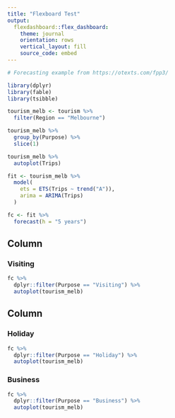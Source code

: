 ```yaml
---
title: "Flexboard Test"
output: 
  flexdashboard::flex_dashboard:
    theme: journal
    orientation: rows
    vertical_layout: fill
    source_code: embed
---
```


```r
# Forecasting example from https://otexts.com/fpp3/

library(dplyr)
library(fable)
library(tsibble)

tourism_melb <- tourism %>%
  filter(Region == "Melbourne")

tourism_melb %>%
  group_by(Purpose) %>%
  slice(1)

tourism_melb %>%
  autoplot(Trips)

fit <- tourism_melb %>%
  model(
    ets = ETS(Trips ~ trend("A")),
    arima = ARIMA(Trips)
  )

fc <- fit %>%
  forecast(h = "5 years")
```

Column {data-width=700}
-----------------------------------------------------------------------

### Visiting

```r
fc %>%
  dplyr::filter(Purpose == "Visiting") %>% 
  autoplot(tourism_melb)
```

Column {data-width=350}
-----------------------------------------------------------------------

### Holiday

```r
fc %>%
  dplyr::filter(Purpose == "Holiday") %>% 
  autoplot(tourism_melb)
```

### Business

```r
fc %>%
  dplyr::filter(Purpose == "Business") %>% 
  autoplot(tourism_melb)
```


